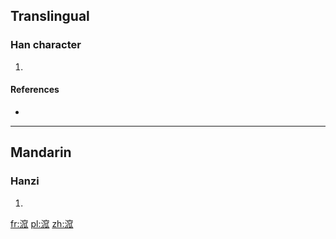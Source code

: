 ==Translingual==

===Han character===
{{Han char|rn=85|rad=水|as=10|sn=13|four=33132|canj=EJCO}}

# {{defn|Han|sort=水10}}

====References====
* {{Han ref|kx=0639.320|dkj=17942|dj=1046.200|hdz=31708.080|uh=6E9B|ud=28315|bh=DE43|bd=56899}}

----

==Mandarin==

===Hanzi===
{{cmn-hanzi|pin=[[wā]] ([[wa1]])|wg=wa<sup>1</sup>}}

# {{defn|lang=cmn|sort=水10}}

[[fr:溛]]
[[pl:溛]]
[[zh:溛]]